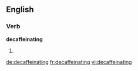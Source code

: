 
==English==

===Verb===
'''decaffeinating'''

# {{present participle of|decaffeinate}}

[[de:decaffeinating]]
[[fr:decaffeinating]]
[[vi:decaffeinating]]